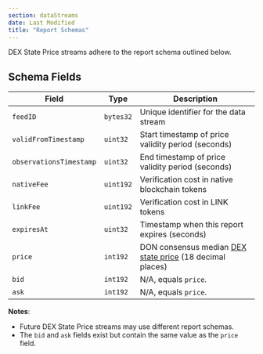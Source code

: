 ```yaml
---
section: dataStreams
date: Last Modified
title: "Report Schemas"
---
```



<DataStreams section="dsNotes" />

<ReportSchemaTabs />

DEX State Price streams adhere to the report schema outlined below.

## Schema Fields

| Field                   | Type      | Description                                                                                                |
| ----------------------- | --------- | ---------------------------------------------------------------------------------------------------------- |
| `feedID`                | `bytes32` | Unique identifier for the data stream                                                                      |
| `validFromTimestamp`    | `uint32`  | Start timestamp of price validity period (seconds)                                                         |
| `observationsTimestamp` | `uint32`  | End timestamp of price validity period (seconds)                                                           |
| `nativeFee`             | `uint192` | Verification cost in native blockchain tokens                                                              |
| `linkFee`               | `uint192` | Verification cost in LINK tokens                                                                           |
| `expiresAt`             | `uint32`  | Timestamp when this report expires (seconds)                                                               |
| `price`                 | `int192`  | DON consensus median [DEX state price](/data-streams/concepts/dex-state-price-streams) (18 decimal places) |
| `bid`                   | `int192`  | N/A, equals `price`.                                                                                       |
| `ask`                   | `int192`  | N/A, equals `price`.                                                                                       |

**Notes**:

- Future DEX State Price streams may use different report schemas.
- The `bid` and `ask` fields exist but contain the same value as the `price` field.
